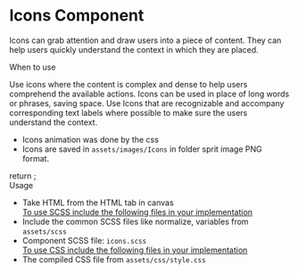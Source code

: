
<Meta title="Atoms/Icons"  />

<style>{`
   .subheading {
   font-weight: 700;
   font-size: 18px;
   color: #666;
   letter-spacing: 1.5px;
   line-height: 24px;
   margin-bottom: 12px;
   margin-top: 40px;
   }
   .subheading2 {
   font-weight: 700;
   font-size: 14px;
   color: #666;
   letter-spacing: 1.5px;
   line-height: 24px;
   margin-bottom: 12px;
   } 
   `}
</style>

# Icons Component
Icons can grab attention and draw users into a piece of content. They can help users quickly understand the context in which they are placed. 

<div className="subheading2">When to use</div>

Use icons where the content is complex and dense to help users comprehend the available actions.
Icons can be used in place of long words or phrases, saving space.
Use Icons that are recognizable and accompany corresponding text labels where possible to make sure the users understand the context.

<ul>
   <li>Icons animation was done by the css</li>
   <li>Icons are saved in <code>assets/images/Icons</code> in folder sprit image PNG format.</li>
</ul>

<Story name="Icons">
   return 
   <Icons></Icons>
   ;
</Story>

<div className="subheading">Usage</div>

<ul>
   <li>Take HTML from the HTML tab in canvas</li>
   <u>To use SCSS include the following files in your implementation</u>
   <li>Include the common SCSS files like normalize, variables from <code>assets/scss</code></li>
   <li>Component SCSS file: <code>icons.scss</code></li>
   <u>To use CSS include the following files in your implementation</u>
   <li>The compiled CSS file from <code>assets/css/style.css</code></li>
</ul>

